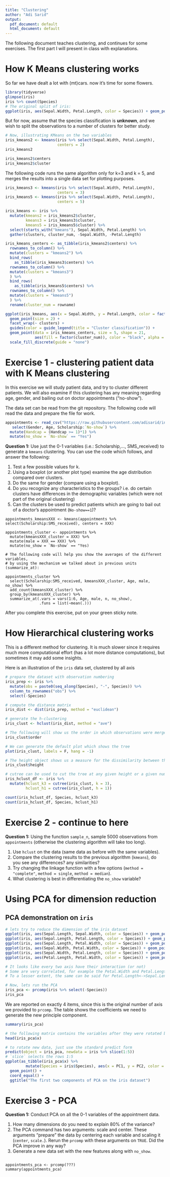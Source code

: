```yaml
---
title: "Clustering"
author: "Adi Sarid"
output:
  pdf_document: default
  html_document: default
---
```


The following document teaches clustering, and continues for some exercises. The first part I will present in class with explanations.

# How K Means clustering works

So far we have dealt a lot with (mt)cars. now it's time for some flowers.
```r
library(tidyverse)
glimpse(iris)
iris %>% count(Species)
# The original split of iris:
ggplot(iris, aes(Sepal.Width, Petal.Length, color = Species)) + geom_point()
```

But for now, assume that the species classification is **unknown**, and we wish to split the observations to a number of clusters for better study.

```r
# Now, illustrating KMeans on the two variables
iris_kmeans2 <- kmeans(iris %>% select(Sepal.Width, Petal.Length),
                       centers = 2)
iris_kmeans2

iris_kmeans2$centers
iris_kmeans2$cluster
```

The following code runs the same algorithm only for k=3 and k = 5, and merges the results into a single data set for plotting purposes.

```r
iris_kmeans3 <- kmeans(iris %>% select(Sepal.Width, Petal.Length),
                       centers = 3)
iris_kmeans5 <- kmeans(iris %>% select(Sepal.Width, Petal.Length),
                       centers = 5)

iris_kmeans <- iris %>%
  mutate(kmeans2 = iris_kmeans2$cluster,
         kmeans3 = iris_kmeans3$cluster,
         kmeans5 = iris_kmeans5$cluster) %>%
  select(starts_with("kmeans"), Sepal.Width, Petal.Length) %>%
  gather(clusters, cluster_num, -Sepal.Width, -Petal.Length)

iris_kmeans_centers <- as_tibble(iris_kmeans2$centers) %>%
  rownames_to_column() %>%
  mutate(clusters = "kmeans2") %>%
  bind_rows(
    as_tibble(iris_kmeans3$centers) %>%
  rownames_to_column() %>%
  mutate(clusters = "kmeans3")
  ) %>%
  bind_rows(
    as_tibble(iris_kmeans5$centers) %>%
  rownames_to_column() %>%
  mutate(clusters = "kmeans5")
  ) %>%
  rename(cluster_num = rowname)

ggplot(iris_kmeans, aes(x = Sepal.Width, y = Petal.Length, color = factor(cluster_num))) +
  geom_point(size = 2) +
  facet_wrap(~ clusters) + 
  guides(color = guide_legend(title = "Cluster classification")) + 
  geom_point(data = iris_kmeans_centers, size = 5, shape = 21, 
             aes(fill = factor(cluster_num)), color = "black", alpha = 0.5) + 
  scale_fill_discrete(guide = "none")
```

# Exercise 1 - clustering patient data with K Means clustering

In this exercise we will study patient data, and try to cluster different patients. We will also examine if this clustering has any meaning regarding age, gender, and bailing out on doctor appointments ("no-show").

The data set can be read from the git repository. The following code will read the data and prepare the file for work.

```r
appointments <- read_csv("https://raw.githubusercontent.com/adisarid/intro_to_data_science_R/master/datasets/Medical_Appointments_No_Shows_KaggleV2-May-2016.csv") %>% 
   select(Gender, Age, Scholarship:`No-show`) %>% 
  mutate(Handcap = (Handcap >= 1)*1) %>% 
  mutate(no_show = `No-show` == "Yes")
```

**Question 1:** Use just the 0-1 variables (i.e.: Scholarship,..., SMS_received) to generate a `kmeans` clustering. You can use the code which follows, and answer the following:

   1. Test a few possible values for k.
   2. Using a boxplot (or another plot type) examine the age distribution compared over clusters.
   3. Do the same for gender (compare using a boxplot).
   4. Do you recognize any characteristics to the groups? i.e. do certain clusters have differences in the demographic variables (which were not part of the original clustering)
   5. Can the clusters be used to predict patients which are going to bail out of a doctor's appointment (`No-show==1`)?

```
appointments_kmeansXXX <- kmeans(appointments %>% select(Scholarship:SMS_received), centers = XXX)

appointments_cluster <- appointments %>%
  mutate(kmeansXXX_cluster = XXX) %>%
  mutate(male = XXX == XXX) %>% 
  mutate(no_show = `No-show` == "Yes)

# The following code will help you show the averages of the different variables,
# by using the mechanism we talked about in previous units (summarize_at):

appointments_cluster %>%
  select(Scholarship:SMS_received, kmeansXXX_cluster, Age, male, no_show) %>%
  add_count(kmeansXXX_cluster) %>%
  group_by(kmeansXXX_cluster) %>%
  summarize_at(.vars = vars(1:6, Age, male, n, no_show), 
               .funs = list(~mean(.)))
```

After you complete this exercise, put on your green sticky note.

# How Hierarchical clustering works

This is a different method for clustering. It is much slower since it requires much more computational effort (has a lot more distance computations), but sometimes it may add some insights.

Here is an illustration of the `iris` data set, clustered by all axis

```r
# prepare the dataset with observation numbering
iris_prep <- iris %>% 
  mutate(obs = paste0(seq_along(Species), "-", Species)) %>%
  column_to_rownames("obs") %>%
  select(-Species)

# compute the distance matrix
iris_dist <- dist(iris_prep, method = "euclidean")

# generate the h-clustering
iris_clust <- hclust(iris_dist, method = "ave")

# The following will show us the order in which observations were merged:
iris_clust$order

# We can generate the default plot which shows the tree
plot(iris_clust, labels = F, hang = -1)

# The height object shows us a measure for the dissimilarity between the merged clusters
iris_clust$height

# cutree can be used to cut the tree at any given height or a given number of classes
iris_hclust_df <- iris %>% 
  mutate(hclust_k3 = cutree(iris_clust, k = 3),
         hclust_h1 = cutree(iris_clust, h = 1))

count(iris_hclust_df, Species, hclust_k3)
count(iris_hclust_df, Species, hclust_h1)

```

# Exercise 2 - continue to here

**Question 1:** Using the function `sample_n`, sample 5000 observations from `appointments` (otherwise the clustering algorithm will take too long).

   1. Use `hclust` on the data (same data as before with the same variables). 
   2. Compare the clustering results to the previous algorithm (`kmeans`), do you see any differences? any similarities?
   3. Try changing the linkage function with a few options (`method = "complete"`, `method = single`, `method = median`).
   4. What clustering is best in differentiating the `no_show` variable?
   
# Using PCA for dimension reduction

## PCA demonstration on `iris`

```r
# lets try to reduce the dimension of the iris dataset
ggplot(iris, aes(Sepal.Length, Sepal.Width, color = Species)) + geom_point()
ggplot(iris, aes(Sepal.Length, Petal.Length, color = Species)) + geom_point()
ggplot(iris, aes(Sepal.Length, Petal.Width, color = Species)) + geom_point()
ggplot(iris, aes(Sepal.Width, Petal.Width, color = Species)) + geom_point()
ggplot(iris, aes(Sepal.Width, Petal.Length, color = Species)) + geom_point()
ggplot(iris, aes(Petal.Length, Petal.Width, color = Species)) + geom_point()

# It looks like every two axis have their interaction (or not)
# Some are very correlated, for example the Petal.Width and Petal.Length seem to have a very strong linear relationship.
# To a lesser extent, the same can be said for Petal.Length<->Sepal.Length, and Petal.Width<->Sepal.Length

# Now, lets run the PCA
iris_pca <- prcomp(iris %>% select(-Species))
iris_pca
```

We are reported on exactly 4 items, since this is the original number of axis we provided to `prcomp`. The table shows the coefficients we need to generate the new principle component.

```r
summary(iris_pca)

# the following matrix contains the variables after they were rotated by the PCA
head(iris_pca$x)

# to rotate new data, just use the standard predict form
predict(object = iris_pca, newdata = iris %>% slice(1:5))
# `slice` selects the rows 1:5
ggplot(as_tibble(iris_pca$x) %>%
         mutate(Species = iris$Species), aes(x = PC1, y = PC2, color = Species)) + 
  geom_point() + 
  coord_equal() + 
  ggtitle("The first two components of PCA on the iris dataset")

```

# Exercise 3 - PCA

**Question 1:** Conduct PCA on all the 0-1 variables of the appointment data.

   1. How many dimensions do you need to explain $80\%$ of the variance?
   2. The PCA command has two arguments: scale and center. These arguments "prepare" the data by centering each variable and scaling it (`center`, `scale.`). Rerun the `prcomp` with these arguments on `TRUE`. Did the PCA improve in any way?
   2. Generate a new data set with the new features along with `no_show`.

```

appointments_pca <- prcomp(???)
summary(appointments_pca)

```